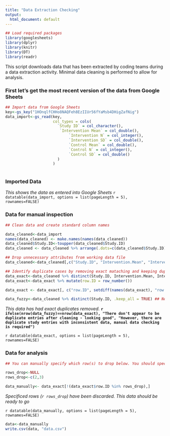 ```yaml
---
title: "Data Extraction Checking"
output:
  html_document: default
---
```


```r
## Load required packages
library(googlesheets)
library(dplyr)
library(knitr)
library(DT)
library(readr)
```
This script downloads data that has been extracted by coding teams during a data extraction activity. Minimal data cleaning is performed to allow for analysis.

### First let's get the most recent version of the data from Google Sheets
```r
## Import data from Google Sheets
key<-gs_key("1HOnqlfCHHo8NAQFeh8EzIIUr56fYaMsb4DHigZafNig")
data_import<-gs_read(key, 
                     col_types = cols(
                       `Study ID` = col_character(), 
                        `Intervention Mean` = col_double(), 
                            `Intervention N` = col_integer(),
                            `Intervention SD` = col_double(),
                            `Control Mean` = col_double(), 
                            `Control N` = col_integer(),
                            `Control SD` = col_double()
                       )
                     )
                     
```
### Imported Data
*This shows the data as entered into Google Sheets*
`r datatable(data_import, options = list(pageLength = 5),  rownames=FALSE)`

### Data for manual inspection

```r
## Clean data and create standard column names

data_cleaned<-data_import
names(data_cleaned) <- make.names(names(data_cleaned))
data_cleaned$Study.ID<-toupper(data_cleaned$Study.ID)
data_cleaned <- data_cleaned %>% arrange(.dots=c(data_cleaned$Study.ID))

## Drop unnecessary attributes from working data file
data_cleaned<-data_cleaned[,c("Study.ID", "Intervention.Mean", "Intervention.SD", "Intervention.N", "Control.Mean", "Control.SD", "Control.N")]

## Identify duplicate cases by removing exact mataching and keeping duplicate entries with inconsistent data
data_exact<-data_cleaned %>% distinct(Study.ID, Intervention.Mean, Intervention.SD, Intervention.N, Control.Mean, Control.SD, Control.N, .keep_all = TRUE)
data_exact<-data_exact %>% mutate(row.ID = row_number())

data_exact <- data_exact[, c("row.ID", setdiff(names(data_exact), "row.ID"))]

data_fuzzy<-data_cleaned %>% distinct(Study.ID, .keep_all = TRUE) ## Needed for the logic about inconsistent duplicates below
```


*This data has had exact duplicates removed.* **`r ifelse(nrow(data_fuzzy)==nrow(data_exact), "There don't appear to be duplicate entries after cleaning - looking good", "However, there are duplicate study entries with inconsistent data, manual data checking is required")`**


`r datatable(data_exact, options = list(pageLength = 5), rownames=FALSE)`



### Data for analysis

```r
## You can manually specify which row(s) to drop below. You should specify the row.IDs for the rows that you want to discard. If you don't wish to discard any rows keep rows_drop<-NULL

rows_drop<-NULL
rows_drop<-c(2,3)

data_manually<- data_exact[!(data_exact$row.ID %in% rows_drop),]

```

*Specificed rows (`r rows_drop`) have been discarded. This data should be ready to go*


`r datatable(data_manually, options = list(pageLength = 5), rownames=FALSE)`



```r
data<-data_manually
write.csv(data, "data.csv")
```

